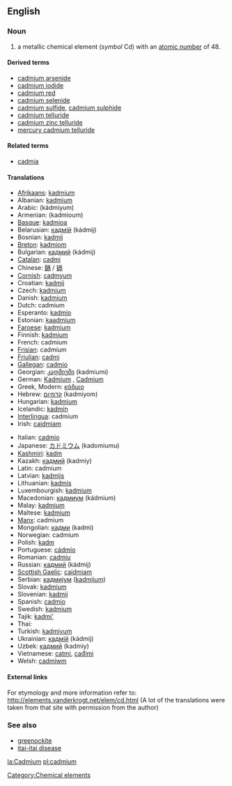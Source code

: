==English==
{{elements|Cd|silver|Ag|indium|In}}
=== Noun ===
{{en-noun-unc}}
{{wikipedia}}

# a metallic chemical element (''symbol'' Cd) with an [[atomic number]] of 48.

====Derived terms====
*[[cadmium arsenide]]
*[[cadmium iodide]]
*[[cadmium red]]
*[[cadmium selenide]]
*[[cadmium sulfide]], [[cadmium sulphide]]
*[[cadmium telluride]]
*[[cadmium zinc telluride]]
*[[mercury cadmium telluride]]

====Related terms====
*[[cadmia]]

==== Translations ====
{{top}}
*[[Afrikaans]]: [[kadmium]]
*Albanian: [[kadmium]]
*Arabic: {{ARchar|[[كادميوم]]}} (kádmiyum) {{m}}
*Armenian: (kadmioum)
*[[Basque]]: [[kadmioa]]
*Belarusian: [[кадмiй]] (kádmij) {{m}}
*Bosnian: [[kadmij]]
*[[Breton]]: [[kadmiom]]
*Bulgarian: [[кадмий]] (kádmij) {{m}}
*[[Catalan]]: [[cadmi]]
*Chinese: [[鎘]] / [[镉]]
*[[Cornish]]: [[cadmyum]]
*Croatian: [[kadmij]]
*Czech: [[kadmium]]
*Danish: [[kadmium]]
*Dutch: cadmium {{n}}
*Esperanto: [[kadmio]]
*Estonian: [[kaadmium]]
*[[Faroese]]: [[kadmium]]
*Finnish: [[kadmium]]
*French: cadmium {{m}}
*[[Frisian]]: cadmium
*[[Friulian]]: [[cadmi]]
*[[Gallegan]]: [[cadmio]]
*Georgian: [[კადმიუმი]] (kadmiumi)
*German: [[Kadmium]] {{n}}, [[Cadmium]] {{n}}
*Greek, Modern: [[κάδμιο]] {{n}}
*Hebrew: [[קדמיום]] (kadmiyom)
*Hungarian: [[kadmium]]
*Icelandic: [[kadmín]]
*[[Interlingua]]: cadmium
*Irish: [[caidmiam]]
{{mid}}
*Italian: [[cadmio]] {{m}}
*Japanese: [[カドミウム]] (kadomiumu)
*[[Kashmiri]]: [[kadm]]
*Kazakh: [[кадмий]] (kadmiy)
*Latin: cadmium {{n}}
*Latvian: [[kadmijs]]
*Lithuanian: [[kadmis]]
*Luxembourgish: [[kadmium]]
*Macedonian: [[кадмиум]] (kádmium) {{m}}
*Malay: [[kadmium]]
*Maltese: [[kadmjum]]
*[[Manx]]: cadmium
*Mongolian: [[кадми]] (kadmi)
*Norwegian: cadmium
*Polish: [[kadm]] {{m}}
*Portuguese: [[cádmio]] {{m}}
*Romanian: [[cadmiu]] {{n}}
*Russian: [[кадмий]] (kádmij) {{m}}
*[[Scottish Gaelic]]: [[caidmiam]]
*Serbian: [[кадмиjум]] ([[kadmijum]]) {{m}}
*Slovak: [[kadmium]]
*Slovenian: [[kadmij]]
*Spanish: [[cadmio]] {{m}}
*Swedish: [[kadmium]]
*Tajik: [[kadmi']]
*Thai: {{THchar|[[แคดเมียม]]}}
*Turkish: [[kadmiyum]]
*Ukrainian: [[кадмiй]] (kádmij) {{m}}
*Uzbek: [[кадмий]] (kadmiy)
*Vietnamese: [[catmi]], [[cađimi]]
*Welsh: [[cadmiwm]]
{{bottom}}

====External links====
For etymology and more information refer to:
http://elements.vanderkrogt.net/elem/cd.html
(A lot of the translations were taken from that site with permission from the author)

===See also===
*[[greenockite]]
*[[itai-itai disease]]

[[Category:Chemical elements]]

[[la:Cadmium]]
[[pl:cadmium]]
